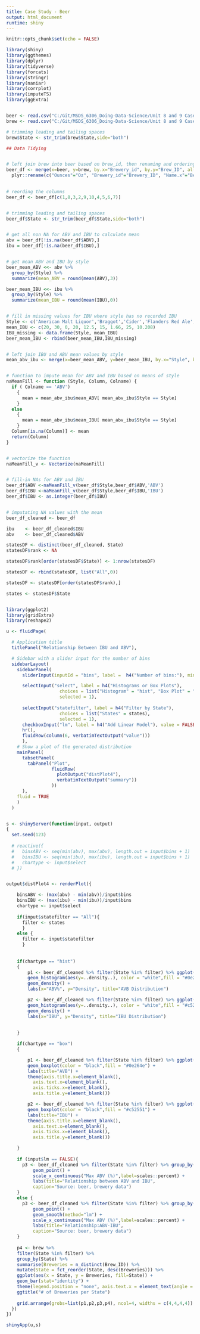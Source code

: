 ```yaml
---
title: Case Study - Beer
output: html_document
runtime: shiny
---
```


```r
knitr::opts_chunk$set(echo = FALSE)
```


```r

library(shiny)
library(ggthemes)
library(dplyr) 
library(tidyverse)
library(forcats)
library(stringr)
library(naniar)
library(corrplot)
library(imputeTS)
library(ggExtra)


beer <- read.csv("C:/Git/MSDS_6306_Doing-Data-Science/Unit 8 and 9 Case Study 1/Beers.csv")
brew <- read.csv("C:/Git/MSDS_6306_Doing-Data-Science/Unit 8 and 9 Case Study 1/Breweries.csv")

# trimming leading and tailing spaces
brew$State <- str_trim(brew$State,side="both")

## Data Tidying


# left join brew into beer based on brew_id, then renaming and ordering columns
beer_df <- merge(x=beer, y=brew, by.x="Brewery_id", by.y="Brew_ID", all.x=TRUE) %>% 
  plyr::rename(c("Ounces"="Oz", "Brewery_id"="Brewery_ID", "Name.x"="Beer_Name","Name.y"="Brewery_Name"))
 

# reording the columns
beer_df <- beer_df[c(1,8,3,2,9,10,4,5,6,7)]


# trimming leading and tailing spaces
beer_df$State <- str_trim(beer_df$State,side="both")


# get all non NA for ABV and IBU to calculate mean
abv = beer_df[!is.na(beer_df$ABV),]
ibu = beer_df[!is.na(beer_df$IBU),]


# get mean ABV and IBU by style
beer_mean_ABV <<- abv %>% 
  group_by(Style) %>% 
  summarize(mean_ABV = round(mean(ABV),3))

beer_mean_IBU <<- ibu %>% 
  group_by(Style) %>% 
  summarize(mean_IBU = round(mean(IBU),0))


# fill in missing values for IBU where style has no recorded IBU
Style <- c('American Malt Liquor','Braggot','Cider','Flanders Red Ale','Kristalweizen','Low Alcohol Beer','Mead','Rauchbier','Shandy')
mean_IBU <- c(20, 30, 0, 20, 12.5, 15, 1.66, 25, 10.208)
IBU_missing <- data.frame(Style, mean_IBU)
beer_mean_IBU <- rbind(beer_mean_IBU,IBU_missing)


# left join IBU and ABV mean values by style
mean_abv_ibu <- merge(x=beer_mean_ABV, y=beer_mean_IBU, by.x="Style", by.y="Style", all.x=TRUE)


# function to impute mean for ABV and IBU based on means of style
naMeanFill <- function (Style, Column, Colname) {
  if ( Colname == 'ABV') 
    { 
      mean = mean_abv_ibu$mean_ABV[ mean_abv_ibu$Style == Style]
    } 
  else
    { 
      mean = mean_abv_ibu$mean_IBU[ mean_abv_ibu$Style == Style]
    }
  Column[is.na(Column)] <- mean
  return(Column)  
}


# vectorize the function
naMeanFill_v <- Vectorize(naMeanFill)


# fill-in NAs for ABV and IBU
beer_df$ABV <-naMeanFill_v(beer_df$Style,beer_df$ABV,'ABV')
beer_df$IBU <-naMeanFill_v(beer_df$Style,beer_df$IBU,'IBU')
beer_df$IBU <- as.integer(beer_df$IBU)


# imputating NA values with the mean
beer_df_cleaned <- beer_df

ibu    <- beer_df_cleaned$IBU
abv    <- beer_df_cleaned$ABV

statesDF <- distinct(beer_df_cleaned, State)
statesDF$rank <- NA

statesDF$rank[order(statesDF$State)] <- 1:nrow(statesDF)

statesDF <- rbind(statesDF, list("All",0))

statesDF <- statesDF[order(statesDF$rank),]

states <- statesDF$State


library(ggplot2)
library(gridExtra)
library(reshape2)

u <- fluidPage(

  # Application title
  titlePanel("Relationship Between IBU and ABV"),

  # Sidebar with a slider input for the number of bins
  sidebarLayout(
    sidebarPanel(
      sliderInput(inputId = "bins", label =  h4("Number of bins:"), min = 1, max = 50, value = 30),

      selectInput("select", label = h4("Histograms or Box Plots"), 
                    choices = list("Histogram" = "hist", "Box Plot" = "box"), 
                    selected = 1),
      
      selectInput("statefilter", label = h4("Filter by State"), 
                    choices = list("States" = states), 
                    selected = 1),
      checkboxInput("lm", label = h4("Add Linear Model"), value = FALSE, width = NULL),
      hr(),
      fluidRow(column(6, verbatimTextOutput("value")))
      ),
    # Show a plot of the generated distribution
    mainPanel(
      tabsetPanel(
        tabPanel("Plot",
                 fluidRow(
                   plotOutput("distPlot4"),
                   verbatimTextOutput("summary"))
                 ))
      ),
    fluid = TRUE
    )
  )


s <- shinyServer(function(input, output) 
{
  set.seed(123)
  
  # reactive({
  #   binsABV <- seq(min(abv), max(abv), length.out = input$bins + 1)
  #   binsIBU <- seq(min(ibu), max(ibu), length.out = input$bins + 1)
  #   chartype <- input$select
  # })


output$distPlot4 <- renderPlot({

    binsABV <- (max(abv) - min(abv))/input$bins
    binsIBU <- (max(ibu) - min(ibu))/input$bins
    chartype <- input$select
    
    if(input$statefilter == "All"){
      filter <- states
      }
    else {
      filter <- input$statefilter
      }
    
  
    if(chartype == "hist")
    {
        p1 <- beer_df_cleaned %>% filter(State %in% filter) %>% ggplot(aes(ABV)) +  
        geom_histogram(aes(y=..density..), color = "white",fill = "#0e264e", binwidth = binsABV, bins = input$bins) +
        geom_density() +
        labs(x="ABV%", y="Density", title="AVB Distribution")

        p2 <- beer_df_cleaned %>% filter(State %in% filter) %>% ggplot(aes(IBU)) +  
        geom_histogram(aes(y=..density..), color = "white",fill = "#c52551", binwidth = binsIBU, bins = input$bins) +
        geom_density() +
        labs(x="IBU", y="Density", title="IBU Distribution")
        
        
    }

    if(chartype == "box")
    {

        p1 <- beer_df_cleaned %>% filter(State %in% filter) %>% ggplot(aes(y=ABV)) +  
        geom_boxplot(color = "black",fill = "#0e264e") +
        labs(title="AVB") + 
        theme(axis.title.x=element_blank(),
          axis.text.x=element_blank(),
          axis.ticks.x=element_blank(),
          axis.title.y=element_blank())

        p2 <- beer_df_cleaned %>% filter(State %in% filter) %>% ggplot(aes(y=IBU)) +  
        geom_boxplot(color = "black",fill = "#c52551") +
        labs(title="IBU") + 
        theme(axis.title.x=element_blank(),
          axis.text.x=element_blank(),
          axis.ticks.x=element_blank(),
          axis.title.y=element_blank())

    }
    
    if (input$lm == FALSE){
      p3 <- beer_df_cleaned %>% filter(State %in% filter) %>% group_by(State) %>% ggplot(aes(x=ABV, y=IBU)) +
          geom_point() +
          scale_x_continuous("Max ABV (%)",label=scales::percent) + 
          labs(title="Relationship between ABV and IBU",
          caption="Source: beer, brewery data")
    }
    else {
      p3 <- beer_df_cleaned %>% filter(State %in% filter) %>% group_by(State) %>% ggplot(aes(x=ABV, y=IBU)) +
          geom_point() +
          geom_smooth(method="lm") +
          scale_x_continuous("Max ABV (%)",label=scales::percent) + 
          labs(title="Relationship:ABV-IBU",
          caption="Source: beer, brewery data")
    }
    
    p4 <- brew %>%
    filter(State %in% filter) %>%
    group_by(State) %>%
    summarise(Breweries = n_distinct(Brew_ID)) %>% 
    mutate(State = fct_reorder(State, desc(Breweries))) %>%
    ggplot(aes(x = State, y = Breweries, fill=State)) + 
    geom_bar(stat="identity") + 
    theme(legend.position = "none", axis.text.x = element_text(angle = 90, vjust = 0.5, hjust=1, size = 8)) + 
    ggtitle("# of Breweries per State")
    
    grid.arrange(grobs=list(p1,p2,p3,p4), ncol=4, widths = c(4,4,4,4))
  })
})

shinyApp(u,s)

```
